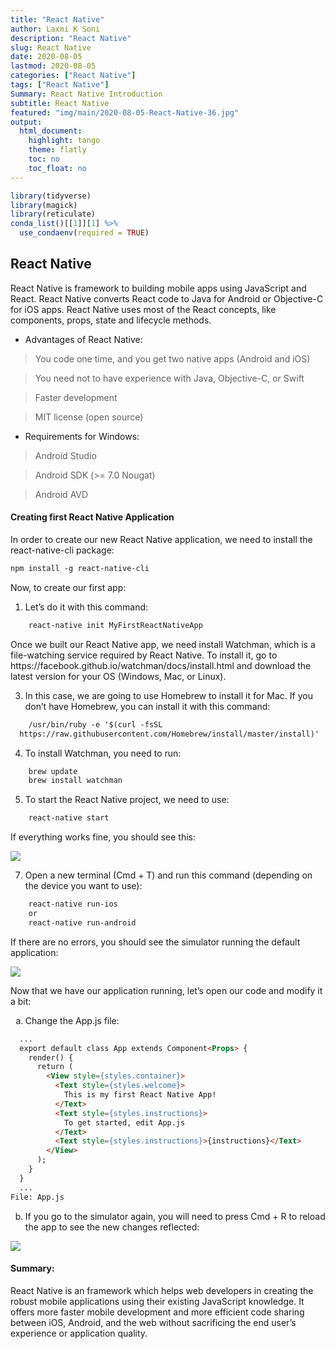 ```yaml
---
title: "React Native"
author: Laxmi K Soni 
description: "React Native"
slug: React Native
date: 2020-08-05
lastmod: 2020-08-05
categories: ["React Native"]
tags: ["React Native"]
Summary: React Native Introduction
subtitle: React Native
featured: "img/main/2020-08-05-React-Native-36.jpg"
output:
  html_document:
    highlight: tango
    theme: flatly
    toc: no
    toc_float: no
---
```



```r
library(tidyverse)
library(magick)
library(reticulate)
conda_list()[[1]][1] %>% 
  use_condaenv(required = TRUE)

```


## React Native

React Native is framework to building mobile apps using JavaScript and React. 
React Native converts React code to Java for Android or Objective-C for iOS apps.
React Native uses most of the React concepts, like components, props, state and lifecycle methods.

- Advantages of React Native:

> You code one time, and you get two native apps (Android and iOS)

> You need not to have experience with Java, Objective-C, or Swift

> Faster development

> MIT license (open source)



- Requirements for Windows:

>  Android Studio

>  Android SDK (>= 7.0 Nougat)

>  Android AVD



#### Creating first React Native Application

In order to create our new React Native application, we need to install the react-native-cli package:

```html
npm install -g react-native-cli
```

Now, to create our first app:

1) Let's do it with this command:

```html
    react-native init MyFirstReactNativeApp
```

Once we built our React Native app, we need install Watchman, which is a file-watching service required by React Native. To install it, go to https://facebook.github.io/watchman/docs/install.html and download the latest version for your OS (Windows, Mac, or Linux).

3) In this case, we are going to use Homebrew to install it for Mac. If you don't have Homebrew, you can install it with this command:

```html
    /usr/bin/ruby -e '$(curl -fsSL 
  https://raw.githubusercontent.com/Homebrew/install/master/install)'
```

4) To install Watchman, you need to run:

```html
    brew update 
    brew install watchman
```

5) To start the React Native project, we need to use:

```html
    react-native start
```

If everything works fine, you should see this:

![](/img/main/reactnative.png)

7) Open a new terminal (Cmd + T) and run this command (depending on the device you want to use):

```html
    react-native run-ios 
    or
    react-native run-android
```

If there are no errors, you should see the simulator running the default application:

![](/img/main/reactnativeapp.png)


Now that we have our application running, let's open our code and modify it a bit:

a) Change the App.js file:

```html
  ...
  export default class App extends Component<Props> {
    render() {
      return (
        <View style={styles.container}>
          <Text style={styles.welcome}>
            This is my first React Native App!
          </Text>
          <Text style={styles.instructions}>
            To get started, edit App.js
          </Text>
          <Text style={styles.instructions}>{instructions}</Text>
        </View>
      );
    }
  }
  ...
File: App.js
```

b) If you go to the simulator again, you will need to press Cmd + R to reload the app to see the new changes reflected:

![](/img/main/reactnativeapp1.png)



#### Summary:

React Native is an framework which helps web developers in creating the robust
mobile applications using their existing JavaScript knowledge. It offers more faster mobile
development and more efficient code sharing between iOS, Android, and the web
without sacrificing the end user’s experience or application quality. 

